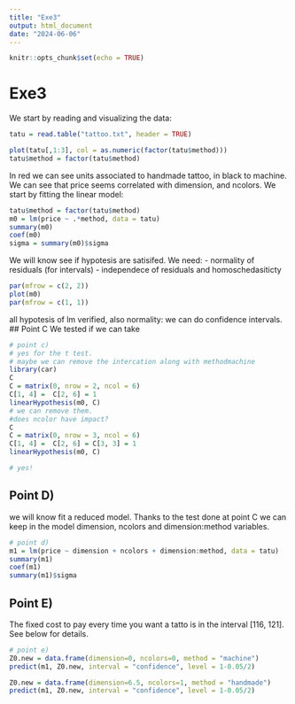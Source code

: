 ```yaml
---
title: "Exe3"
output: html_document
date: "2024-06-06"
---
```


```r
knitr::opts_chunk$set(echo = TRUE)
```

# Exe3
We start by reading and visualizing the data:

```r
tatu = read.table("tattoo.txt", header = TRUE)

plot(tatu[,1:3], col = as.numeric(factor(tatu$method)))
tatu$method = factor(tatu$method)
```
In red we can see units associated to handmade tattoo, in black to machine. 
We can see that price seems correlated with dimension, and ncolors.
We start by fitting the linear model:
```r
tatu$method = factor(tatu$method)
m0 = lm(price ~ .*method, data = tatu)
summary(m0)
coef(m0)
sigma = summary(m0)$sigma
```
We will know see if hypotesis are satisifed. We need: 
- normality of residuals (for intervals)
- independece of residuals and homoschedasiticty
```r
par(mfrow = c(2, 2))
plot(m0)
par(mfrow = c(1, 1))
```
all hypotesis of lm verified, also normality: we can do confidence intervals.
## Point C
We tested if we can take 
```r
# point c) 
# yes for the t test. 
# maybe we can remove the intercation along with methodmachine
library(car)
C
C = matrix(0, nrow = 2, ncol = 6)
C[1, 4] =  C[2, 6] = 1
linearHypothesis(m0, C)
# we can remove them. 
#does ncolor have impact?
C
C = matrix(0, nrow = 3, ncol = 6)
C[1, 4] =  C[2, 6] = C[3, 3] = 1
linearHypothesis(m0, C)

# yes!
```
## Point D)
we will know fit a reduced model. Thanks to the test done at point C we can keep in the model dimension, ncolors and dimension:method variables. 
```r
# point d)
m1 = lm(price ~ dimension + ncolors + dimension:method, data = tatu)
summary(m1)
coef(m1)
summary(m1)$sigma
```
## Point E)
The fixed cost to pay every time you want a tatto is in the interval [116, 121]. See below for details. 
```r
# point e)
Z0.new = data.frame(dimension=0, ncolors=0, method = "machine")
predict(m1, Z0.new, interval = "confidence", level = 1-0.05/2)

Z0.new = data.frame(dimension=6.5, ncolors=1, method = "handmade")
predict(m1, Z0.new, interval = "confidence", level = 1-0.05/2)
```
